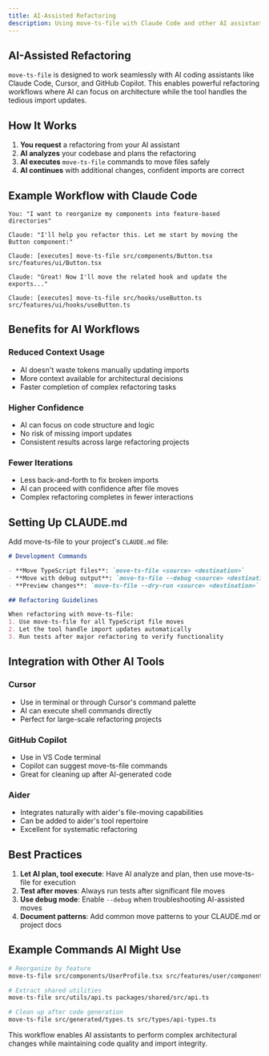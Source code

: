 ```yaml
---
title: AI-Assisted Refactoring
description: Using move-ts-file with Claude Code and other AI assistants
---
```


## AI-Assisted Refactoring

`move-ts-file` is designed to work seamlessly with AI coding assistants like Claude Code, Cursor, and GitHub Copilot. This enables powerful refactoring workflows where AI can focus on architecture while the tool handles the tedious import updates.

## How It Works

1. **You request** a refactoring from your AI assistant
2. **AI analyzes** your codebase and plans the refactoring
3. **AI executes** `move-ts-file` commands to move files safely
4. **AI continues** with additional changes, confident imports are correct

## Example Workflow with Claude Code

```
You: "I want to reorganize my components into feature-based directories"

Claude: "I'll help you refactor this. Let me start by moving the Button component:"

Claude: [executes] move-ts-file src/components/Button.tsx src/features/ui/Button.tsx

Claude: "Great! Now I'll move the related hook and update the exports..."

Claude: [executes] move-ts-file src/hooks/useButton.ts src/features/ui/hooks/useButton.ts
```

## Benefits for AI Workflows

### Reduced Context Usage
- AI doesn't waste tokens manually updating imports
- More context available for architectural decisions
- Faster completion of complex refactoring tasks

### Higher Confidence
- AI can focus on code structure and logic
- No risk of missing import updates
- Consistent results across large refactoring projects

### Fewer Iterations
- Less back-and-forth to fix broken imports
- AI can proceed with confidence after file moves
- Complex refactoring completes in fewer interactions

## Setting Up CLAUDE.md

Add move-ts-file to your project's `CLAUDE.md` file:

```markdown
# Development Commands

- **Move TypeScript files**: `move-ts-file <source> <destination>`
- **Move with debug output**: `move-ts-file --debug <source> <destination>`
- **Preview changes**: `move-ts-file --dry-run <source> <destination>`

## Refactoring Guidelines

When refactoring with move-ts-file:
1. Use move-ts-file for all TypeScript file moves
2. Let the tool handle import updates automatically
3. Run tests after major refactoring to verify functionality
```

## Integration with Other AI Tools

### Cursor
- Use in terminal or through Cursor's command palette
- AI can execute shell commands directly
- Perfect for large-scale refactoring projects

### GitHub Copilot
- Use in VS Code terminal
- Copilot can suggest move-ts-file commands
- Great for cleaning up after AI-generated code

### Aider
- Integrates naturally with aider's file-moving capabilities
- Can be added to aider's tool repertoire
- Excellent for systematic refactoring

## Best Practices

1. **Let AI plan, tool execute**: Have AI analyze and plan, then use move-ts-file for execution
2. **Test after moves**: Always run tests after significant file moves
3. **Use debug mode**: Enable `--debug` when troubleshooting AI-assisted moves
4. **Document patterns**: Add common move patterns to your CLAUDE.md or project docs

## Example Commands AI Might Use

```bash
# Reorganize by feature
move-ts-file src/components/UserProfile.tsx src/features/user/components/UserProfile.tsx

# Extract shared utilities
move-ts-file src/utils/api.ts packages/shared/src/api.ts

# Clean up after code generation
move-ts-file src/generated/types.ts src/types/api-types.ts
```

This workflow enables AI assistants to perform complex architectural changes while maintaining code quality and import integrity.